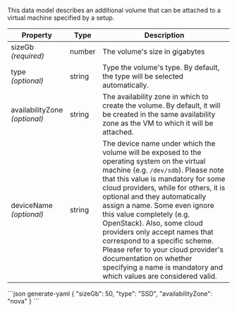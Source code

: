 This data model describes an additional volume that can be attached to a
virtual machine specified by a <DocsLink href="#setups">setup</DocsLink>.

| Property                               | Type    | Description
| -------------------------------------- | ------- | -----------
| sizeGb<br/>*(required)*                | number  | The volume's size in gigabytes
| type<br/>*(optional)*                  | string  | Type the volume's type. By default, the type will be selected automatically.
| availabilityZone<br/>*(optional)*      | string  | The availability zone in which to create the volume. By default, it will be created in the same availability zone as the VM to which it will be attached.
| deviceName<br/>*(optional)*            | string  | The device name under which the volume will be exposed to the operating system on the virtual machine (e.g. `/dev/sdb`). Please note that this value is mandatory for some cloud providers, while for others, it is optional and they automatically assign a name. Some even ignore this value completely (e.g. OpenStack). Also, some cloud providers only accept names that correspond to a specific scheme. Please refer to your cloud provider's documentation on whether specifying a name is mandatory and which values are considered valid.

<CodeContainer title="Example">
```json generate-yaml
{
  "sizeGb": 50,
  "type": "SSD",
  "availabilityZone": "nova"
}
```
</CodeContainer>
